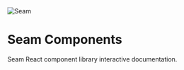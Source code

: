 
<style>
  {`
  .logo {
      width: 200px;
      margin-top: 40px;
      margin-bottom: 40px;
    }
  `}
</style>

<Meta title='Seam Components' />

<img src={seamWordmarkCircle} alt='Seam' class="logo" />

# Seam Components

Seam React component library interactive documentation.
